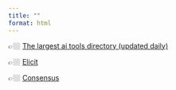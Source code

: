 ```yaml
---
title: ""
format: html
---
```


👉🏼 [The largest ai tools directory (updated daily)](https://www.futurepedia.io/)

👉🏼 [Elicit](https://www.elicit.org/)

👉🏼 [Consensus](consensus.app)